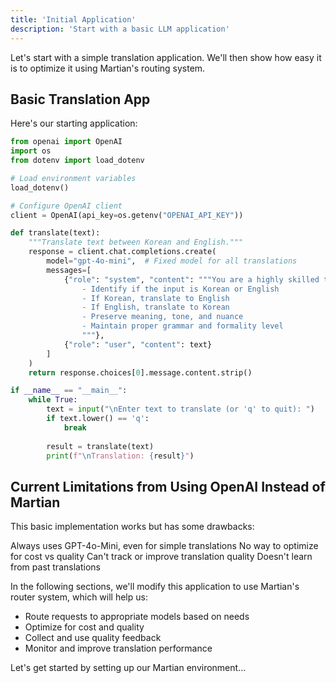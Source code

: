 ```yaml
---
title: 'Initial Application'
description: 'Start with a basic LLM application'
---
```


Let's start with a simple translation application. We'll then show how easy it is to optimize it using Martian's routing system.

## Basic Translation App
Here's our starting application:

```python basic_translator.py
from openai import OpenAI
import os
from dotenv import load_dotenv

# Load environment variables
load_dotenv()

# Configure OpenAI client
client = OpenAI(api_key=os.getenv("OPENAI_API_KEY"))

def translate(text):
    """Translate text between Korean and English."""
    response = client.chat.completions.create(
        model="gpt-4o-mini",  # Fixed model for all translations
        messages=[
            {"role": "system", "content": """You are a highly skilled translator with expertise in many languages. Your task is to:
                - Identify if the input is Korean or English
                - If Korean, translate to English
                - If English, translate to Korean
                - Preserve meaning, tone, and nuance
                - Maintain proper grammar and formality level
                """},
            {"role": "user", "content": text}
        ]
    )
    return response.choices[0].message.content.strip()

if __name__ == "__main__":
    while True:
        text = input("\nEnter text to translate (or 'q' to quit): ")
        if text.lower() == 'q':
            break
            
        result = translate(text)
        print(f"\nTranslation: {result}")
```

## Current Limitations from Using OpenAI Instead of Martian
This basic implementation works but has some drawbacks:

<CardGroup cols={2}>
  <Card title="Fixed Model" icon="lock">
    Always uses GPT-4o-Mini, even for simple translations
  </Card>
  <Card title="Cost Inefficient" icon="money-bill">
    No way to optimize for cost vs quality
  </Card>
  <Card title="No Quality Metrics" icon="chart-line">
    Can't track or improve translation quality
  </Card>
  <Card title="No Feedback Loop" icon="rotate">
    Doesn't learn from past translations
  </Card>
</CardGroup>

In the following sections, we'll modify this application to use Martian's router system, which will help us:
- Route requests to appropriate models based on needs
- Optimize for cost and quality
- Collect and use quality feedback
- Monitor and improve translation performance

Let's get started by setting up our Martian environment...